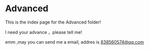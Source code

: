 # Advanced

This is the index page for the Advanced folder!

I need your advance ，please tell me!

emm ,may you can send me a email, addres is  838560574@qq.com